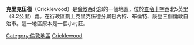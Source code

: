 {{infobox UK place|
|country =    		英格蘭
|map_type =		Greater London
|region=		倫敦
|population=
|official_name=		Cricklewood
|london_borough=	巴內特
|london_borough1=	布倫特
|london_borough3=	康登
|static_image_name      =Crown Moran Hotel - geograph.org.uk - 1024763.jpg
|static_image_caption   =Crown Moran Hotel,  Cricklewood
|constituency_westminster=[[中布倫特_(英國國會選區)|中布倫特 (英國國會選區)]]
|constituency_westminster1=[[漢普斯德和基爾伯恩_(英國國會選區)|漢普斯德和基爾伯恩 (英國國會選區)]]
|constituency_westminster2=[[芬奇利和戈爾德斯格林_(英國國會選區)|芬奇利和戈爾德斯格林 (英國國會選區)]]
|post_town=		LONDON
|postcode_area=		NW
|postcode_district=	NW2
|dial_code=		020
|os_grid_reference=	TQ235855
|latitude=		51.5548
|longitude=		-0.2176}}
'''克里克伍德'''（Cricklewood）是[[倫敦|倫敦]]西北部的一個地區，位於[[查令十字|查令十字]]西北5英里（8.2公里）處。在行政區劃上克里克伍德分屬巴內特、布倫特、康登三個倫敦自治市。這一地區原本是一個小村莊。

[[Category:倫敦地區|Category:倫敦地區]]
[[Category:卡姆登區地區|Cricklewood]]